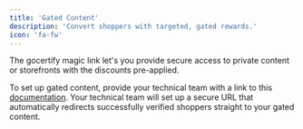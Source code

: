 ```yaml
---
title: 'Gated Content'
description: 'Convert shoppers with targeted, gated rewards.'
icon: 'fa-fw'
---
```


The gocertify magic link let's you provide secure access to private content or storefronts with the discounts pre-applied. 


To set up gated content, provide your technical team with a link to this [documentation](/documentationSections/1_buildRewardFlows/gatedContentTechDocumentation).
Your technical team will set up a secure URL that automatically redirects successfully verified shoppers straight to your gated content.